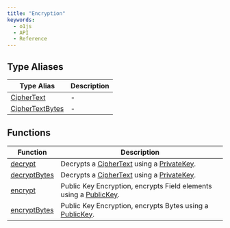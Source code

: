 ```yaml
---
title: "Encryption"
keywords:
  - o1js
  - API
  - Reference
---
```


## Type Aliases

| Type Alias | Description |
| ------ | ------ |
| [CipherText](type-aliases/CipherText.mdx) | - |
| [CipherTextBytes](type-aliases/CipherTextBytes.mdx) | - |

## Functions

| Function | Description |
| ------ | ------ |
| [decrypt](functions/decrypt.mdx) | Decrypts a [CipherText](type-aliases/CipherText.mdx) using a [PrivateKey](../../../classes/PrivateKey.mdx). |
| [decryptBytes](functions/decryptBytes.mdx) | Decrypts a [CipherText](type-aliases/CipherText.mdx) using a [PrivateKey](../../../classes/PrivateKey.mdx). |
| [encrypt](functions/encrypt.mdx) | Public Key Encryption, encrypts Field elements using a [PublicKey](../../../classes/PublicKey.mdx). |
| [encryptBytes](functions/encryptBytes.mdx) | Public Key Encryption, encrypts Bytes using a [PublicKey](../../../classes/PublicKey.mdx). |
